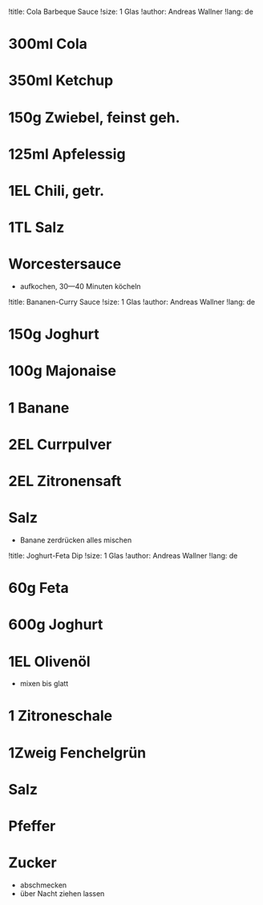 !title: Cola Barbeque Sauce
!size: 1 Glas
!author: Andreas Wallner
!lang: de

# 300ml Cola
# 350ml Ketchup
# 150g Zwiebel, feinst geh.
# 125ml Apfelessig
# 1EL Chili, getr.
# 1TL Salz
# Worcestersauce
* aufkochen, 30—40 Minuten köcheln

!title: Bananen-Curry Sauce
!size: 1 Glas
!author: Andreas Wallner
!lang: de

# 150g Joghurt
# 100g Majonaise
# 1 Banane
# 2EL Currpulver
# 2EL Zitronensaft
# Salz

* Banane zerdrücken alles mischen

!title: Joghurt-Feta Dip
!size: 1 Glas
!author: Andreas Wallner
!lang: de

# 60g Feta
# 600g Joghurt
# 1EL Olivenöl

* mixen bis glatt

# 1 Zitroneschale
# 1Zweig Fenchelgrün
# Salz
# Pfeffer
# Zucker

* abschmecken
* über Nacht ziehen lassen
